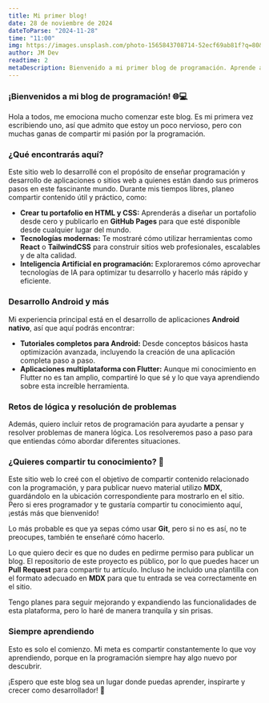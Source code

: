 ```yaml
---
title: Mi primer blog!
date: 28 de noviembre de 2024
dateToParse: "2024-11-28"
time: "11:00"
img: https://images.unsplash.com/photo-1565843708714-52ecf69ab81f?q=80&w=2072&auto=format&fit=crop&ixlib=rb-4.0.3&ixid=M3wxMjA3fDB8MHxwaG90by1wYWdlfHx8fGVufDB8fHx8fA%3D%3D
author: JM Dev
readtime: 2
metaDescription: Bienvenido a mi primer blog de programación. Aprende a crear tu portafolio web, usar tecnologías como React y TailwindCSS, y desarrollar apps Android y Flutter con tutoriales paso a paso.
---
```


### ¡Bienvenidos a mi blog de programación! 🌐💻

Hola a todos, me emociona mucho comenzar este blog. Es mi primera vez escribiendo uno, así que admito que estoy un poco nervioso, pero con muchas ganas de compartir mi pasión por la programación.

### ¿Qué encontrarás aquí?

Este sitio web lo desarrollé con el propósito de enseñar programación y desarrollo de aplicaciones o sitios web a quienes están dando sus primeros pasos en este fascinante mundo. Durante mis tiempos libres, planeo compartir contenido útil y práctico, como:

- **Crear tu portafolio en HTML y CSS:** Aprenderás a diseñar un portafolio desde cero y publicarlo en **GitHub Pages** para que esté disponible desde cualquier lugar del mundo.  
- **Tecnologías modernas:** Te mostraré cómo utilizar herramientas como **React** o **TailwindCSS** para construir sitios web profesionales, escalables y de alta calidad.  
- **Inteligencia Artificial en programación:** Exploraremos cómo aprovechar tecnologías de IA para optimizar tu desarrollo y hacerlo más rápido y eficiente.  

### Desarrollo Android y más

Mi experiencia principal está en el desarrollo de aplicaciones **Android nativo**, así que aquí podrás encontrar:

- **Tutoriales completos para Android:** Desde conceptos básicos hasta optimización avanzada, incluyendo la creación de una aplicación completa paso a paso.  
- **Aplicaciones multiplataforma con Flutter:** Aunque mi conocimiento en Flutter no es tan amplio, compartiré lo que sé y lo que vaya aprendiendo sobre esta increíble herramienta.  

### Retos de lógica y resolución de problemas

Además, quiero incluir retos de programación para ayudarte a pensar y resolver problemas de manera lógica. Los resolveremos paso a paso para que entiendas cómo abordar diferentes situaciones.

### ¿Quieres compartir tu conocimiento? 🤝

Este sitio web lo creé con el objetivo de compartir contenido relacionado con la programación, y para publicar nuevo material utilizo **MDX**, guardándolo en la ubicación correspondiente para mostrarlo en el sitio. Pero si eres programador y te gustaría compartir tu conocimiento aquí, ¡estás más que bienvenido!

Lo más probable es que ya sepas cómo usar **Git**, pero si no es así, no te preocupes, también te enseñaré cómo hacerlo. 

Lo que quiero decir es que no dudes en pedirme permiso para publicar un blog. El repositorio de este proyecto es público, por lo que puedes hacer un **Pull Request** para compartir tu artículo. Incluso he incluido una plantilla con el formato adecuado en **MDX** para que tu entrada se vea correctamente en el sitio.

Tengo planes para seguir mejorando y expandiendo las funcionalidades de esta plataforma, pero lo haré de manera tranquila y sin prisas.


### Siempre aprendiendo

Esto es solo el comienzo. Mi meta es compartir constantemente lo que voy aprendiendo, porque en la programación siempre hay algo nuevo por descubrir.

¡Espero que este blog sea un lugar donde puedas aprender, inspirarte y crecer como desarrollador! 🚀